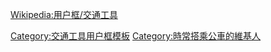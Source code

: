 {{Userbox
  |id=[[File:SanchungBus806_849fc.JPG|65px]]
  |id-c=white
  |id-fc=navy
  |id-s=14
  |info=這個用戶常以[[公共汽車|公車]]代步
  |info-c=#d9d9dd
  |border-c=#d9d9dd
  |info-s=10
  |info-fc=navy
  |border-s=1
}}<noinclude>
{{Clear}}
[[Wikipedia:用户框/交通工具]]
[[Category:交通工具用户框模板]]
</noinclude><includeonly>[[Category:時常搭乘公車的維基人]]</includeonly>